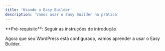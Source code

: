 ```yaml
---
title: 'Usando o Easy Builder'
description: 'Vamos usar o Easy Builder na prática'
---
```


<Info>
  **Pré-requisito**: Seguir as instruções de introdução.
</Info>

Agora que seu WordPress está configurado, vamos aprender a usar o Easy Builder.
